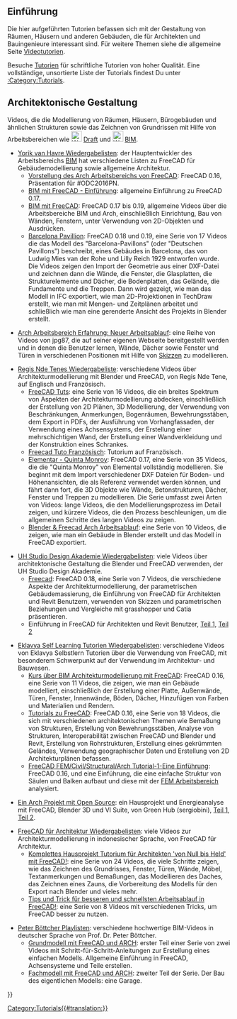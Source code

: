 <languages/>

{{VeryImportantMessage|Bitte beachte die im Tutorial verwendete Version von FreeCAD. Wenn ein Tutorial eine ältere Version des Programms verwendet, kann der allgemeine Modellierungsprozess noch funktionieren, aber einige Werkzeuge können sich in neueren Versionen geändert haben. Füge keine Videos hinzu, die mit Version 0.16 oder älter erstellt wurden, da diese Versionen als veraltet gelten.}}

<span id="Introduction"></span>
== Einführung ==

Die hier aufgeführten Tutorien befassen sich mit der Gestaltung von Räumen, Häusern und anderen Gebäuden, die für Architekten und Bauingenieure interessant sind. Für weitere Themen siehe die allgemeine Seite [[video_tutorials/de|Videotutorien]].

Besuche [[tutorials/de|Tutorien]] für schriftliche Tutorien von hoher Qualität. Eine vollständige, unsortierte Liste der Tutorials findest Du unter [[:Category:Tutorials]].

<span id="Architectural_design"></span>
== Architektonische Gestaltung ==

Videos, die die Modellierung von Räumen, Häusern, Bürogebäuden und ähnlichen Strukturen sowie das Zeichnen von Grundrissen mit Hilfe von Arbeitsbereichen wie [[Image:Workbench_Draft.svg|24px]] [[Draft_Workbench/de|Draft]] und [[Image:Workbench_BIM.svg|24px]]  [[BIM_Workbench/de|BIM]].

* [https://www.youtube.com/user/yorikvanhavre/playlists Yorik van Havre Wiedergabelisten]: der Hauptentwickler des Arbeitsbereichs [[BIM-Workbench/de|BIM]] hat verschiedene Listen zu FreeCAD für Gebäudemodellierung sowie allgemeine Architektur.
** [https://www.youtube.com/watch?v=lTDOeHapv_E Vorstellung des Arch Arbeitsbereichs von FreeCAD]: FreeCAD 0.16, Präsentation für #ODC2016PN.
** [https://www.youtube.com/watch?v=rkWOFQ2fGZQ BIM mit FreeCAD - Einführung]: allgemeine Einführung zu FreeCAD 0.17.
** [https://www.youtube.com/watch?v=QhDMhYvxPO4&list=PLmKdGVtV5Vnt2cj4IZIv9FM39QHaE1ZaU BIM mit FreeCAD]: FreeCAD 0.17 bis 0.19, allgemeine Videos über die Arbeitsbereiche BIM und Arch, einschließlich Einrichtung, Bau von Wänden, Fenstern, unter Verwendung von 2D-Objekten und Ausdrücken.
** [https://www.youtube.com/watch?v=N9K9YJxroc4&list=PLmKdGVtV5VnuE5U75CEORkjlVK_nzQQUh Barcelona Pavillion]: FreeCAD 0.18 und 0.19, eine Serie von 17 Videos die das Modell des "Barcelona-Pavillons" (oder "Deutschen Pavillons") beschreibt, eines Gebäudes in Barcelona, das von Ludwig Mies van der Rohe und Lilly Reich 1929 entworfen wurde. Die Videos zeigen den Import der Geometrie aus einer DXF-Datei und zeichnen dann die Wände, die Fenster, die Glasplatten, die Strukturelemente und Dächer, die Bodenplatten, das Gelände, die Fundamente und die Treppen. Dann wird gezeigt, wie man das Modell in IFC exportiert, wie man 2D-Projektionen in TechDraw erstellt, wie man mit Mengen- und Zeitplänen arbeitet und schließlich wie man eine gerenderte Ansicht des Projekts in Blender erstellt.

* [https://forum.freecadweb.org/viewtopic.php?f=36&t=44475 Arch Arbeitsbereich Erfahrung: Neuer Arbeitsablauf]: eine Reihe von Videos von jpg87, die auf seiner eigenen Webseite bereitgestellt werden und in denen die Benutzer lernen, Wände, Dächer sowie Fenster und Türen in verschiedenen Positionen mit Hilfe von [[sketch/de|Skizzen]] zu modellieren.

* [https://www.youtube.com/user/RegisBBNT/playlists Regis Nde Tenes Wiedergabeliste]: verschiedene Videos über Architekturmodellierung mit Blender und FreeCAD, von Regis Nde Tene, auf Englisch und Französisch.
** [https://www.youtube.com/watch?v=dVY0nz1_vsc&list=PLDd21g-eSHwkkxVOfVmR8ObpPN5QbL7ye FreeCAD Tuts]: eine Serie von 16 Videos, die ein breites Spektrum von Aspekten der Architekturmodellierung abdecken, einschließlich der Erstellung von 2D Plänen, 3D Modellierung, der Verwendung von Beschränkungen, Anmerkungen, Bogenräumen, Bewehrungsstäben, dem Export in PDFs, der Ausführung von Vorhangfassaden, der Verwendung eines Achsensystems, der Erstellung einer mehrschichtigen Wand, der Erstellung einer Wandverkleidung und der Konstruktion eines Schrankes.
** [https://www.youtube.com/watch?v=f2hN1yw1Mmc&list=PLDd21g-eSHwm9RVdLGf_ONaRxtdeQJSV_ Freecad Tuto Französisch]: Tutorium auf Französisch.
** [https://www.youtube.com/watch?v=eilLbM64-dc&list=PLDd21g-eSHwnAYyutuKhrPY51skaBhrVU Elementar - Quinta Monroy]: FreeCAD 0.17, eine Serie von 35 Videos, die die "Quinta Monroy" von Elemental vollständig modellieren. Sie beginnt mit dem Import verschiedener DXF Dateien für Boden- und Höhenansichten, die als Referenz verwendet werden können, und fährt dann fort, die 3D Objekte wie Wände, Betonstrukturen, Dächer, Fenster und Treppen zu modellieren. Die Serie umfasst zwei Arten von Videos: lange Videos, die den Modellierungsprozess im Detail zeigen, und kürzere Videos, die den Prozess beschleunigen, um die allgemeinen Schritte des langen Videos zu zeigen.
** [https://www.youtube.com/watch?v=xOIdc6nTMT4&list=PLDd21g-eSHwn41rhRP-hidQhErgXoXZQ1 Blender & Freecad Arch Arbeitsablauf]: eine Serie von 10 Videos, die zeigen, wie man ein Gebäude in Blender erstellt und das Modell in FreeCAD exportiert.

* [https://www.youtube.com/channel/UC4fyqGDhEQq_L4nzSpNMoUA/playlists UH Studio Design Akademie Wiedergabelisten]: viele Videos über architektonische Gestaltung die Blender und FreeCAD verwenden, der UH Studio Design Akademie.
** [https://www.youtube.com/watch?v=9EzxiwjKzTQ&list=PLJThqQUeIsPTw-SQeY595Kpz_xQeZxz4o Freecad]: FreeCAD 0.18, eine Serie von 7 Videos, die verschiedene Aspekte der Architekturmodellierung, der parametrischen Gebäudemassierung, die Einführung von FreeCAD für Architekten und Revit Benutzern, verwenden von Skizzen und parametrischen Beziehungen und Vergleiche mit grasshopper und Catia präsentieren.
** Einführung in FreeCAD für Architekten und Revit Benutzer, [https://www.youtube.com/watch?v=tIqW79KsbdU&list=PLJThqQUeIsPTw-SQeY595Kpz_xQeZxz4o&index=6 Teil 1], [https://www.youtube.com/watch?v=hcGeyXdBSs4&list=PLJThqQUeIsPTw-SQeY595Kpz_xQeZxz4o&index=2 Teil 2]

* [https://www.youtube.com/user/cnirbhay/playlists Eklavya Self Learning  Tutorien Wiedergabelisten]: verschiedene Videos von Eklavya Selbstlern Tutorien über die Verwendung von FreeCAD, mit besonderem Schwerpunkt auf der Verwendung im Architektur- und Bauwesen.
** [https://www.youtube.com/watch?v=TyhRc1z616E&list=PL1Fv0Kg44dc3oWoFMEBXT5xjvk9AsWnLW Kurs über BIM Architekturmodellierung mit FreeCAD]: FreeCAD 0.16, eine Serie von 11 Videos, die zeigen, wie man ein Gebäude modelliert, einschließlich der Erstellung einer Platte, Außenwände, Türen, Fenster, Innenwände, Böden, Dächer, Hinzufügen von Farben und Materialien und Rendern.
** [https://www.youtube.com/watch?v=wAJe1R5NDGw&list=PL1Fv0Kg44dc0rUv54ovSRMNyp-jtXlx0e Tutorials zu FreeCAD]: FreeCAD 0.16, eine Serie von 18 Videos, die sich mit verschiedenen architektonischen Themen wie Bemaßung von Strukturen, Erstellung von Bewehrungsstäben, Analyse von Strukturen, Interoperabilität zwischen FreeCAD und Blender und Revit, Erstellung von Rohrstrukturen, Erstellung eines gekrümmten Geländes, Verwendung geographischer Daten und Erstellung von 2D Architekturplänen befassen.
** [https://www.youtube.com/watch?v=wAJe1R5NDGw FreeCAD FEM/Civil/Structural/Arch Tutorial-1-Eine Einführung]: FreeCAD 0.16, und eine Einführung, die eine einfache Struktur von Säulen und Balken aufbaut und diese mit der [[FEM Workbench/de|FEM Arbeitsbereich]] analysiert.

* [https://www.youtube.com/watch?v=KaojKTwXMs8 Ein Arch Projekt mit Open Source]: ein Hausprojekt und Energieanalyse mit FreeCAD, Blender 3D und VI Suite, von Green Hub (sergiobini), [https://www.youtube.com/watch?v=KaojKTwXMs8 Teil 1], [https://www.youtube.com/watch?v=m8bQFKL5bYQ Teil 2].

* [https://www.youtube.com/channel/UCAqm-txbiSCehNJ2qq_pJeQ/playlists FreeCAD für Architektur Wiedergabelisten]: viele Videos zur Architekturmodellierung in indonesischer Sprache, von FreeCAD für Architektur.
** [https://www.youtube.com/watch?v=RcX0-IArnzo&list=PLwA6cJhCSx1M8BGm9eZ_hZFvz48u8YCFl Komplettes Hausprojekt Tutorium für Architekten 'von Null bis Held' mit FreeCAD!]: eine Serie von 24 Videos, die viele Schritte zeigen, wie das Zeichnen des Grundrisses, Fenster, Türen, Wände, Möbel, Textanmerkungen und Bemaßungen, das Modellieren des Daches, das Zeichnen eines Zauns, die Vorbereitung des Modells für den Export nach Blender und vieles mehr.
** [https://www.youtube.com/watch?v=m_f7lr6AKNk&list=PLwA6cJhCSx1P1erikDHTa6C9t2CweQaz- Tips und Trick für besseren und schnellsten Arbeitsablauf in FreeCAD!]: eine Serie von 8 Videos mit verschiedenen Tricks, um FreeCAD besser zu nutzen.

* [https://www.youtube.com/channel/UCJ-BL4wcOD1InrlbJsC02AQ/playlists Peter Böttcher Playlisten]: verschiedene hochwertige BIM-Videos in deutscher Sprache von Prof. Dr. Peter Böttcher.
** [https://www.youtube.com/watch?v=Qe-vXRtKql4&list=PLNv9lsSmVr-iDNhHqJ1u8aZUImYIc8bB8 Grundmodell mit FreeCAD und ARCH]: erster Teil einer Serie von zwei Videos mit Schritt-für-Schritt-Anleitungen zur Erstellung eines einfachen Modells. Allgemeine Einführung in FreeCAD, Achsensysteme und Teile erstellen.
** [https://www.youtube.com/watch?v=iarSNPBKkfo&list=PLNv9lsSmVr-iDNhHqJ1u8aZUImYIc8bB8 Fachmodell mit FreeCAD und ARCH]: zweiter Teil der Serie. Der Bau des eigentlichen Modells: eine Garage.


[[Category:Tutorials{{#translation:}}]]
{{Userdocnavi{{#translation:}}}}